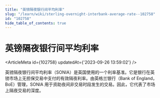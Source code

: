 ```yaml
---
title: "英镑隔夜银行间平均利率"
slug: "/learn/wiki/sterling-overnight-interbank-average-rate--102758"
id: "102758"
hide_table_of_contents: true
---
```



# 英镑隔夜银行间平均利率

<ArticleMeta id={102758} updatedAt={'2023-09-26 13:59:02'} />
<div className='border-solid border-b border-t-0 my-4 border-[var(--ifm-color-gray-300)]' />

英镑隔夜银行间平均利率（SONIA）是英国使用的一个利率基准。它是银行在英镑市场上无担保交易中支付的有效隔夜利率。由英格兰银行（Bank of England，BoE）管理，SONIA 用于资助夜间非交易时段发生的交易。因此，它代表了市场上隔夜交易的深度。
